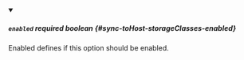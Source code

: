 
<details className="config-field" data-expandable="false" open>
<summary>

##### `enabled` <span className="config-field-required" data-required="false">required</span> <span className="config-field-type">boolean</span> <span className="config-field-default"></span> <span className="config-field-enum"></span> {#sync-toHost-storageClasses-enabled}

Enabled defines if this option should be enabled.

</summary>



</details>
